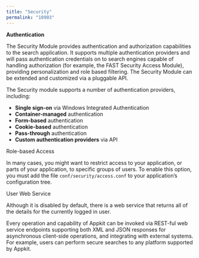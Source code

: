 ```yaml
---
title: "Security"
permalink: "10903"
---
```


**Authentication**

The Security Module provides authentication and authorization capabilities to the search application. It supports multiple authentication providers and will pass authentication credentials on to search engines capable of handling authorization (for example, the FAST Security Access Module), providing personalization and role based filtering. The Security Module can be extended and customized via a pluggable API.

The Security module supports a number of authentication providers, including:

* **Single sign-on** via Windows Integrated Authentication
* **Container-managed** authentication
* **Form-based** authentication
* **Cookie-based** authentication
* **Pass-through** authentication
* **Custom authentication providers** via API

Role-based Access

In many cases, you might want to restrict access to your application, or parts of your application, to specific groups of users. To enable this option, you must add the file `conf/security/access.conf` to your application’s configuration tree.

User Web Service

Although it is disabled by default, there is a web service that returns all of the details for the currently logged in user.

Every operation and capability of Appkit can be invoked via REST-ful web service endpoints supporting both XML and JSON responses for asynchronous client-side operations, and integrating with external systems. For example, users can perform secure searches to any platform supported by Appkit.